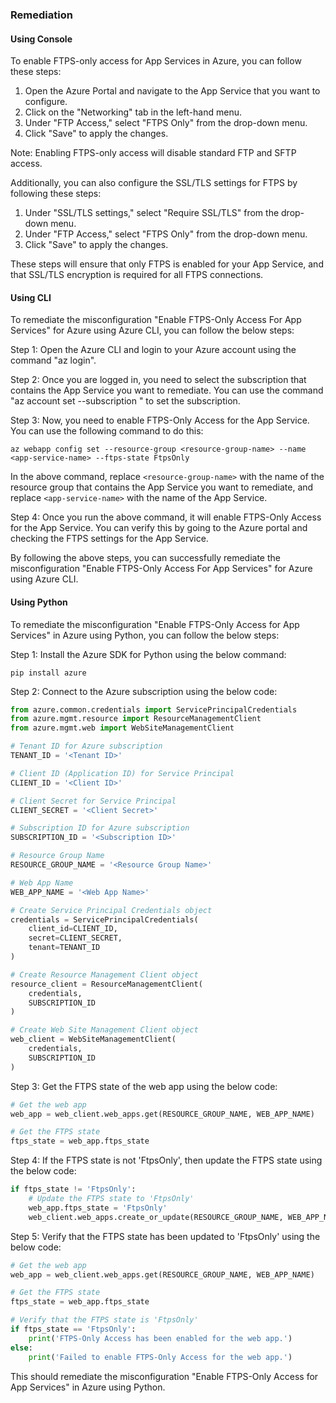 ### Remediation

#### Using Console

To enable FTPS-only access for App Services in Azure, you can follow these steps:

1. Open the Azure Portal and navigate to the App Service that you want to configure.
2. Click on the "Networking" tab in the left-hand menu.
3. Under "FTP Access," select "FTPS Only" from the drop-down menu.
4. Click "Save" to apply the changes.

Note: Enabling FTPS-only access will disable standard FTP and SFTP access. 

Additionally, you can also configure the SSL/TLS settings for FTPS by following these steps:

1. Under "SSL/TLS settings," select "Require SSL/TLS" from the drop-down menu.
2. Under "FTP Access," select "FTPS Only" from the drop-down menu.
3. Click "Save" to apply the changes.

These steps will ensure that only FTPS is enabled for your App Service, and that SSL/TLS encryption is required for all FTPS connections.

#### Using CLI

To remediate the misconfiguration "Enable FTPS-Only Access For App Services" for Azure using Azure CLI, you can follow the below steps:

Step 1: Open the Azure CLI and login to your Azure account using the command "az login".

Step 2: Once you are logged in, you need to select the subscription that contains the App Service you want to remediate. You can use the command "az account set --subscription <subscription-id>" to set the subscription.

Step 3: Now, you need to enable FTPS-Only Access for the App Service. You can use the following command to do this:

```
az webapp config set --resource-group <resource-group-name> --name <app-service-name> --ftps-state FtpsOnly
```

In the above command, replace `<resource-group-name>` with the name of the resource group that contains the App Service you want to remediate, and replace `<app-service-name>` with the name of the App Service.

Step 4: Once you run the above command, it will enable FTPS-Only Access for the App Service. You can verify this by going to the Azure portal and checking the FTPS settings for the App Service.

By following the above steps, you can successfully remediate the misconfiguration "Enable FTPS-Only Access For App Services" for Azure using Azure CLI.

#### Using Python

To remediate the misconfiguration "Enable FTPS-Only Access for App Services" in Azure using Python, you can follow the below steps:

Step 1: Install the Azure SDK for Python using the below command:

```
pip install azure
```

Step 2: Connect to the Azure subscription using the below code:

```python
from azure.common.credentials import ServicePrincipalCredentials
from azure.mgmt.resource import ResourceManagementClient
from azure.mgmt.web import WebSiteManagementClient

# Tenant ID for Azure subscription
TENANT_ID = '<Tenant ID>'

# Client ID (Application ID) for Service Principal
CLIENT_ID = '<Client ID>'

# Client Secret for Service Principal
CLIENT_SECRET = '<Client Secret>'

# Subscription ID for Azure subscription
SUBSCRIPTION_ID = '<Subscription ID>'

# Resource Group Name
RESOURCE_GROUP_NAME = '<Resource Group Name>'

# Web App Name
WEB_APP_NAME = '<Web App Name>'

# Create Service Principal Credentials object
credentials = ServicePrincipalCredentials(
    client_id=CLIENT_ID,
    secret=CLIENT_SECRET,
    tenant=TENANT_ID
)

# Create Resource Management Client object
resource_client = ResourceManagementClient(
    credentials,
    SUBSCRIPTION_ID
)

# Create Web Site Management Client object
web_client = WebSiteManagementClient(
    credentials,
    SUBSCRIPTION_ID
)
```

Step 3: Get the FTPS state of the web app using the below code:

```python
# Get the web app
web_app = web_client.web_apps.get(RESOURCE_GROUP_NAME, WEB_APP_NAME)

# Get the FTPS state
ftps_state = web_app.ftps_state
```

Step 4: If the FTPS state is not 'FtpsOnly', then update the FTPS state using the below code:

```python
if ftps_state != 'FtpsOnly':
    # Update the FTPS state to 'FtpsOnly'
    web_app.ftps_state = 'FtpsOnly'
    web_client.web_apps.create_or_update(RESOURCE_GROUP_NAME, WEB_APP_NAME, web_app)
```

Step 5: Verify that the FTPS state has been updated to 'FtpsOnly' using the below code:

```python
# Get the web app
web_app = web_client.web_apps.get(RESOURCE_GROUP_NAME, WEB_APP_NAME)

# Get the FTPS state
ftps_state = web_app.ftps_state

# Verify that the FTPS state is 'FtpsOnly'
if ftps_state == 'FtpsOnly':
    print('FTPS-Only Access has been enabled for the web app.')
else:
    print('Failed to enable FTPS-Only Access for the web app.')
```

This should remediate the misconfiguration "Enable FTPS-Only Access for App Services" in Azure using Python.

